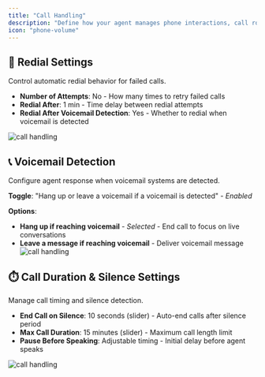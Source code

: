 ```yaml
---
title: "Call Handling"
description: "Define how your agent manages phone interactions, call routing, and conversation flow"
icon: "phone-volume"
---
```

## 🔄 Redial Settings

Control automatic redial behavior for failed calls.

- **Number of Attempts**: No - How many times to retry failed calls
- **Redial After**: 1 min - Time delay between redial attempts  
- **Redial After Voicemail Detection**: Yes - Whether to redial when voicemail is detected

![call handling](/images/ai/voice-settings.png)

## 📞 Voicemail Detection

Configure agent response when voicemail systems are detected.

**Toggle**: "Hang up or leave a voicemail if a voicemail is detected" - *Enabled*

**Options**:
- **Hang up if reaching voicemail** - *Selected* - End call to focus on live conversations
- **Leave a message if reaching voicemail** - Deliver voicemail message
![call handling](/images/ai/voice-detection.png)

## ⏱️ Call Duration & Silence Settings

Manage call timing and silence detection.

- **End Call on Silence**: 10 seconds (slider) - Auto-end calls after silence period
- **Max Call Duration**: 15 minutes (slider) - Maximum call length limit
- **Pause Before Speaking**: Adjustable timing - Initial delay before agent speaks

![call handling](/images/ai/call-duration.png)